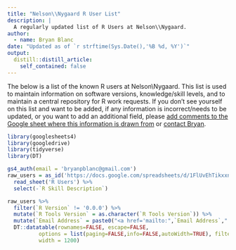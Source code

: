```yaml
---
title: "Nelson\\Nygaard R User List"
description: |
  A regularly updated list of R Users at Nelson\\Nygaard.
author:
  - name: Bryan Blanc
date: "Updated as of `r strftime(Sys.Date(),'%B %d, %Y')`"
output:
  distill::distill_article:
    self_contained: false
---
```


The below is a list of the known R users at Nelson\\Nygaard. This list is used to maintain information on software versions, knowledge/skill levels, and to maintain a central repository for R work requests. If you don't see yourself on this list and want to be added, if any information is incorrect/needs to be updated, or you want to add an additional field, please [add comments to the Google sheet where this information is drawn from](https://docs.google.com/spreadsheets/d/1FlUvEhTikxxnQYV5CP1T4M5wgudnZJ88f4T44C9RSpc/edit?usp=sharing) or [contact Bryan](mailto:bblanc@nelsonnygaard.com).

```r
library(googlesheets4)
library(googledrive)
library(tidyverse)
library(DT)

gs4_auth(email = 'bryanpblanc@gmail.com')
raw_users = as_id('https://docs.google.com/spreadsheets/d/1FlUvEhTikxxnQYV5CP1T4M5wgudnZJ88f4T44C9RSpc/edit?usp=sharing') %>%
  read_sheet('R Users') %>%
  select(-`R Skill Description`) 

raw_users %>%
  filter(`R Version` != '0.0.0') %>%
  mutate(`R Tools Version` = as.character(`R Tools Version`)) %>%
  mutate(`Email Address` = paste0("<a href='mailto:",`Email Address`,"'>",`Email Address`,"</a>")) %>%
  DT::datatable(rownames=FALSE, escape=FALSE,
          options = list(paging=FALSE,info=FALSE,autoWidth=TRUE), filter = 'top',
          width = 1200)
```

